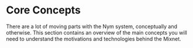 # Core Concepts
There are a lot of moving parts with the Nym system, conceptually and otherwise. This section contains an overview of the main concepts you will need to understand the motivations and technologies behind the Mixnet.
